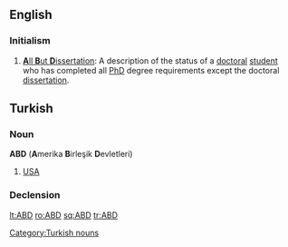 ==English==

===Initialism===
{{infl|en|initialism}}

# {{context|academics}} [[all but dissertation|'''A'''ll '''B'''ut '''D'''issertation]]: A description of the status of a [[doctoral]] [[student]] who has completed all [[PhD]] degree requirements except the doctoral [[dissertation]].

==Turkish==

===Noun===
'''ABD''' ('''A'''merika '''B'''irleşik '''D'''evletleri)

# [[USA]]

===Declension===
{{crh-latin-noun|'in|'ye|'yi|'de|'den}}

[[Category:Turkish nouns]]

[[lt:ABD]]
[[ro:ABD]]
[[sq:ABD]]
[[tr:ABD]]
